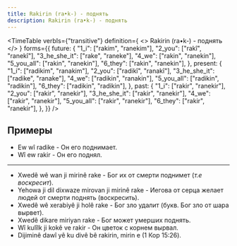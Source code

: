 ```yaml
---
title: Rakirin (ra•k-) - поднять
description: Rakirin (ra•k-) - поднять
---
```



<TimeTable
  verbIs={"transitive"}
  definition={
    <>
      Rakirin (ra•k-) - <Vt /> поднять
    </>
  }
  forms={{
    future: {
      "1_i": ["rakim", "ranekim"],
      "2_you": ["rakî", "ranekî"],
      "3_he_she_it": ["rake", "raneke"],
      "4_we": ["rakin", "ranekin"],
      "5_you_all": ["rakin", "ranekin"],
      "6_they": ["rakin", "ranekin"],
    },
    present: {
      "1_i": ["radikim", "ranakim"],
      "2_you": ["radikî", "ranakî"],
      "3_he_she_it": ["radike", "ranake"],
      "4_we": ["radikin", "ranakin"],
      "5_you_all": ["radikin", "radikin"],
      "6_they": ["radikin", "radikin"],
    },
    past: {
      "1_i": ["rakir", "ranekir"],
      "2_you": ["rakir", "ranekir"],
      "3_he_she_it": ["rakir", "ranekir"],
      "4_we": ["rakir", "ranekir"],
      "5_you_all": ["rakir", "ranekir"],
      "6_they": ["rakir", "ranekir"],
    },
  }}
/>

## Примеры

* Ew wî radike - Он его поднимает.
* Wî ew rakir - Он его поднял.

---

- Xwedê wê wan ji mirinê rake - Бог их от смерти поднимет (_т.е воскресит_).
- Yehowa ji dil dixwaze mirovan ji mirinê rake - Иегова от серца желает людей от смерти поднять (воскресить).
- Xwedê wê xerabiyê ji holê rake - Бог зло удалит (букв. Бог зло от шара вырвет).
- Xwedê dikare miriyan rake - Бог может умерших поднять.
- Wî kulîlk ji kokê ve rakir - Он цветок с корнем вырвал.
- Dijiminê dawî yê ku divê bê rakirin, mirin e (1 Кор 15:26).